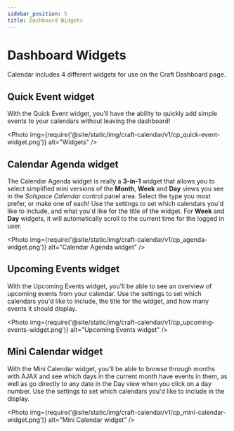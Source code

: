 ```yaml
---
sidebar_position: 5
title: Dashboard Widgets
---
```



# Dashboard Widgets

Calendar includes 4 different widgets for use on the Craft Dashboard page.

## Quick Event widget

With the Quick Event widget, you'll have the ability to quickly add simple events to your calendars without leaving the dashboard!

<Photo
  img={require('@site/static/img/craft-calendar/v1/cp_quick-event-widget.png')}
  alt="Widgets"
/>

## Calendar Agenda widget

The Calendar Agenda widget is really a **3-in-1** widget that allows you to select simplified mini versions of the **Month**, **Week** and **Day** views you see in the _Solspace Calendar_ control panel area. Select the type you most prefer, or make one of each! Use the settings to set which calendars you'd like to include, and what you'd like for the title of the widget. For **Week** and **Day** widgets, it will automatically scroll to the current time for the logged in user.

<Photo
  img={require('@site/static/img/craft-calendar/v1/cp_agenda-widget.png')}
  alt="Calendar Agenda widget"
/>

## Upcoming Events widget

With the Upcoming Events widget, you'll be able to see an overview of upcoming events from your calendar. Use the settings to set which calendars you'd like to include, the title for the widget, and how many events it should display.

<Photo
  img={require('@site/static/img/craft-calendar/v1/cp_upcoming-events-widget.png')}
  alt="Upcoming Events widget"
/>

## Mini Calendar widget

With the Mini Calendar widget, you'll be able to browse through months with AJAX and see which days in the current month have events in them, as well as go directly to any date in the Day view when you click on a day number. Use the settings to set which calendars you'd like to include in the display.

<Photo
  img={require('@site/static/img/craft-calendar/v1/cp_mini-calendar-widget.png')}
  alt="Mini Calendar widget"
/>
